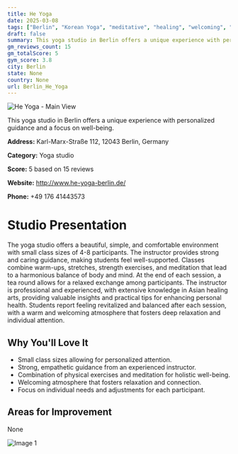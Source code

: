 ```yaml
---
title: He Yoga
date: 2025-03-08
tags: ["Berlin", "Korean Yoga", "meditative", "healing", "welcoming", "intimate", "Berlin"]  
draft: false
summary: This yoga studio in Berlin offers a unique experience with personalized guidance and a focus on well-being.
gm_reviews_count: 15
gm_totalScore: 5
gym_score: 3.8
city: Berlin
state: None
country: None
url: Berlin_He_Yoga
---
```


<div className="aspect-[16/9] relative my-8">
  <img 
    src="https://lh5.googleusercontent.com/p/AF1QipPqNlC7pg7KgGeHqucZch-tu5I-fGCA1cx8zKyh=w1920-h1080-k-no"
    alt="He Yoga - Main View"
    className="object-cover absolute inset-0 w-full h-full rounded-lg"
  />
</div>

This yoga studio in Berlin offers a unique experience with personalized guidance and a focus on well-being.

**Address:** Karl-Marx-Straße 112, 12043 Berlin, Germany

**Category:** Yoga studio

**Score:** 5 based on 15 reviews

**Website:** http://www.he-yoga-berlin.de/

**Phone:** +49 176 41443573

# Studio Presentation

The yoga studio offers a beautiful, simple, and comfortable environment with small class sizes of 4-8 participants. The instructor provides strong and caring guidance, making students feel well-supported. Classes combine warm-ups, stretches, strength exercises, and meditation that lead to a harmonious balance of body and mind. At the end of each session, a tea round allows for a relaxed exchange among participants. The instructor is professional and experienced, with extensive knowledge in Asian healing arts, providing valuable insights and practical tips for enhancing personal health. Students report feeling revitalized and balanced after each session, with a warm and welcoming atmosphere that fosters deep relaxation and individual attention.

## Why You'll Love It

- Small class sizes allowing for personalized attention.
- Strong, empathetic guidance from an experienced instructor.
- Combination of physical exercises and meditation for holistic well-being.
- Welcoming atmosphere that fosters relaxation and connection.
- Focus on individual needs and adjustments for each participant.

## Areas for Improvement

None

<div className="grid grid-cols-1 xl:grid-cols-2 gap-4 my-8">
<div className="aspect-[4/3] relative"><img src="https://streetviewpixels-pa.googleapis.com/v1/thumbnail?panoid=HzumkIhp3fCE8K1e4g_VAA&cb_client=maps_sv.tactile.gps&w=203&h=100&yaw=261.88208&pitch=0&thumbfov=100" alt="Image 1" className="object-cover absolute inset-0 w-full h-full rounded-lg" /></div>
</div>